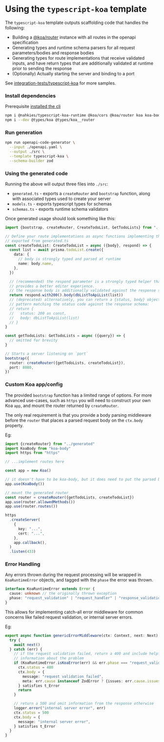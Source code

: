 # Using the `typescript-koa` template
The `typescript-koa` template outputs scaffolding code that handles the following:

- Building a [@koa/router](https://www.npmjs.com/package/@koa/router) instance with all routes in the openapi specification
- Generating types and runtime schema parsers for all request parameters/bodies and response bodies
- Generating types for route implementations that receive validated inputs, and have return types that are additionally
  validated at runtime prior to sending the response
- (Optionally) Actually starting the server and binding to a port

See [integration-tests/typescript-koa](https://github.com/mnahkies/openapi-code-generator/tree/main/integration-tests/typescript-koa) for more samples.


### Install dependencies
Prerequisite [installed the cli](../../getting-started/quick-start)

```sh npm2yarn
npm i @nahkies/typescript-koa-runtime @koa/cors @koa/router koa koa-body zod
npm i --dev @types/koa @types/koa__router
```

### Run generation

```sh npm2yarn
npm run openapi-code-generator \
  --input ./openapi.yaml \
  --output ./src \
  --template typescript-koa \
  --schema-builder zod
```

### Using the generated code
Running the above will output three files into `./src`:

- `generated.ts` - exports a `createRouter` and `bootstrap` function, along with associated types used to create your server
- `models.ts` - exports typescript types for schemas
- `schemas.ts` - exports runtime schema validators

Once generated usage should look something like this:

```typescript
import {bootstrap, createRouter, CreateTodoList, GetTodoLists} from "../generated"

// Define your route implementations as async functions implementing the types
// exported from generated.ts
const createTodoList: CreateTodoList = async ({body}, respond) => {
  const list = await prisma.todoList.create({
    data: {
      // body is strongly typed and parsed at runtime
      name: body.name,
    },
  })

  // (recommended) the respond parameter is a strongly typed helper that
  // provides a better editor experience.
  // the response body is additionally validated against the response schema/status code at runtime
  return respond.with200().body(dbListToApiList(list))
  // (deprecated) alternatively, you can return a {status, body} object which is also strongly typed
  // pattern matching the status code against the response schema:
  // return {
  //   status: 200 as const,
  //   body: dbListToApiList(list)
  // }
}

const getTodoLists: GetTodoLists = async ({query}) => {
  // omitted for brevity
}

// Starts a server listening on `port`
bootstrap({
  router: createRouter({getTodoLists, createTodoList}),
  port: 8080,
})
```

### Custom Koa app/config

The provided `bootstrap` function has a limited range of options. For more advanced use-cases,
such as `https` you will need to construct your own Koa `app`, and mount the router returned by `createRouter`.

The only real requirement is that you provide a body parsing middleware before the `router` that places
a parsed request body on the `ctx.body` property.

Eg:
```typescript
import {createRouter} from "../generated"
import KoaBody from "koa-body"
import https from "https"

// ...implement routes here

const app = new Koa()

// it doesn't have to be koa-body, but it does need to put the parsed body on `ctx.body`
app.use(KoaBody())

// mount the generated router
const router = createRouter({getTodoLists, createTodoList})
app.use(router.allowedMethods())
app.use(router.routes())

https
  .createServer(
    {
      key: "...",
      cert: "...",
    },
    app.callback(),
  )
  .listen(433)
```

### Error Handling

Any errors thrown during the request processing will be wrapped in `KoaRuntimeError` objects,
and tagged with the `phase` the error was thrown.

```typescript
interface KoaRuntimeError extends Error {
  cause: unknown // the originally thrown exception
  phase: "request_validation" | "request_handler" | "response_validation"
}
```

This allows for implementing catch-all error middleware for common concerns like failed request validation,
or internal server errors.

Eg:
```typescript
export async function genericErrorMiddleware(ctx: Context, next: Next) {
  try {
    await next()
  } catch (err) {
    // if the request validation failed, return a 400 and include helpful
    // information about the problem
    if (KoaRuntimeError.isKoaError(err) && err.phase === "request_validation") {
      ctx.status = 400
      ctx.body = {
        message: "request validation failed",
        meta: err.cause instanceof ZodError ? {issues: err.cause.issues} : {},
      } satisfies t_Error
      return
    }

    // return a 500 and omit information from the response otherwise
    logger.error("internal server error", err)
    ctx.status = 500
    ctx.body = {
      message: "internal server error",
    } satisfies t_Error
  }
}
```
